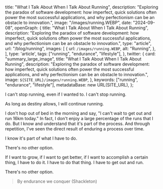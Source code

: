 
  title: "What I Talk About When I Talk About Running",
  description: "Exploring the paradox of software development: how imperfect, quick solutions often power the most successful applications, and why perfectionism can be an obstacle to innovation.",
  image: "/images/running.WEBP",
  date: "2024-09-08",
  openGraph: {
    title: "What I Talk About When I Talk About Running",
    description: "Exploring the paradox of software development: how imperfect, quick solutions often power the most successful applications, and why perfectionism can be an obstacle to innovation.",
    type: "article",
    url: "/blog/running",
        images: [
      {
        url: `/images/running.WEBP`,
        alt: "Running",
      },
    ],
    type: 'article',
    tags: ["running", "endurance", "lifestyle"],
  },
  twitter: {
    card: "summary_large_image",
    title: "What I Talk About When I Talk About Running",
    description: "Exploring the paradox of software development: how imperfect, quick solutions often power the most successful applications, and why perfectionism can be an obstacle to innovation.",
    image: `${SITE_URL}/images/running.WEBP`,
  },
  keywords: ["running", "endurance", "lifestyle"],
  metadataBase: new URL(SITE_URL),
};

I can't stop running, even if I wanted to. I can't stop running.

As long as destiny allows, I will continue running.

I don't hop out of bed in the morning and say, "I can't wait to get out and run 16km today." In fact, I don't enjoy a
large percentage of the runs that I do. But I know and understand that it's part of the process. And through repetition,
I've seen the direct result of enduring a process over time.

I know it's part of what I have to do.

There's no other option.

If I want to grow, if I want to get better, if I want to accomplish a certain thing, I have to do it. I have to do that thing.
I have to get out and run.

There's no other option.

> By endurance we conquer (Shackleton)
